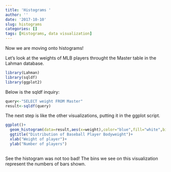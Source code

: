 ```yaml
---
title: 'Histograms '
author: ''
date: '2017-10-10'
slug: histograms
categories: []
tags: [Histograms, data visualization]
---
```


Now we are moving onto histograms! 

Let's look at the weights of MLB players throught the Master table in the Lahman database.

```r
library(Lahman)
library(sqldf)
library(ggplot2)
```

Below is the sqldf inquiry:

```r
query<-"SELECT weight FROM Master"
result<-sqldf(query)
```

The next step is like the other visualizations, putting it in the ggplot script. 

```r
ggplot()+
  geom_histogram(data=result,aes(x=weight),color="blue",fill="white",bins=60)+
  ggtitle("Distribution of Baseball Player Bodyweight")+
  xlab("Weight of player")+
  ylab("Number of players")
  
```

See the histogram was not too bad! The bins we see on this visualization represent the numbers of bars shown.  

